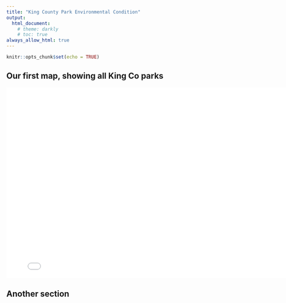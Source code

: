 ```yaml
---
title: "King County Park Environmental Condition"
output: 
  html_document:
    # theme: darkly
    # toc: true
always_allow_html: true
---
```


```r
knitr::opts_chunk$set(echo = TRUE)
```

## Our first map, showing all King Co parks

<iframe src="outputs/kingco_parks.html" width=800 height="500" style="border: none;" data-external="1"></iframe>

## Another section
